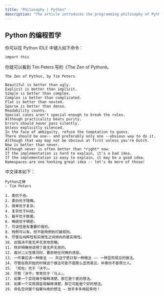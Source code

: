 ```yaml
---
title: "Philosophy | Python"
description: "The article introduces the programming philosophy of Python."
---
```


## Python 的编程哲学

你可以在 Python IDLE 中键入如下命令：

```bash
import this
```

你就可以看到 Tim Peters 写的《The Zen of Python》。

```
The Zen of Python, by Tim Peters

Beautiful is better than ugly.
Explicit is better than implicit.
Simple is better than complex.
Complex is better than complicated.
Flat is better than nested.
Sparse is better than dense.
Readability counts.
Special cases aren't special enough to break the rules.
Although practicality beats purity.
Errors should never pass silently.
Unless explicitly silenced.
In the face of ambiguity, refuse the temptation to guess.
There should be one-- and preferably only one --obvious way to do it.
Although that way may not be obvious at first unless you're Dutch.
Now is better than never.
Although never is often better than *right* now.
If the implementation is hard to explain, it's a bad idea.
If the implementation is easy to explain, it may be a good idea.
Namespaces are one honking great idea -- let's do more of those!
```

中文译本如下：

```
Python之禅
- Tim Peters

1. 美优于丑。
2. 直白优于隐晦。
3. 简单优于复杂。
4. 复杂优于纠结。
5. 扁平优于嵌套。
6. 稀疏优于稠密。
7. 可读性是有重要价值的。
8. 特例可以有，但不能特例到打破规则。
9. 尽管在纯粹性和实用性之间倾向的是实用性。
10. 出错决不能无声无息地忽略。
11. 除非明确地说明了是无声无息的。
12. 面对二义性情况时，要拒绝任何猜的诱惑。
13. 一件事应该一种做法 —— 并且宁愿只有一种做法 —— 一种显而易见的做法。
14. 尽管在刚开始的时候这个做法可能不是那么显而易见，毕竟你不是荷兰人。
15. 『现在』优于『决不』。
16. 尽管『决不』常常优于『马上』。
17. 如果一个实现难于解释清楚，那它是个差的想法。
18. 如果一个实现很容易解释清楚，那它可能是个好的想法。
19. 命名空间是个拍案叫绝的想法 — 放手多多用起来吧！
```
